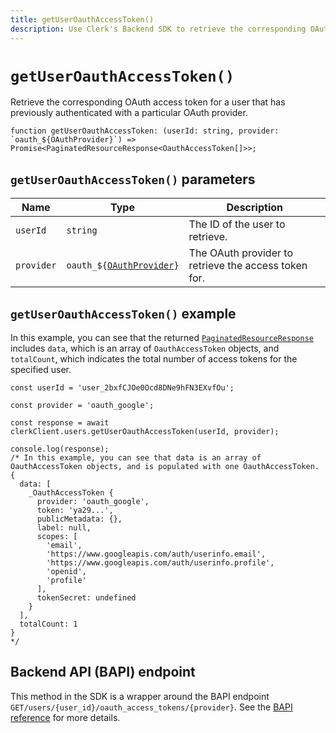 ```yaml
---
title: getUserOauthAccessToken()
description: Use Clerk's Backend SDK to retrieve the corresponding OAuth access token for a user.
---
```


# `getUserOauthAccessToken()`

Retrieve the corresponding OAuth access token for a user that has previously authenticated with a particular OAuth provider.

```tsx
function getUserOauthAccessToken: (userId: string, provider: `oauth_${OAuthProvider}`) => Promise<PaginatedResourceResponse<OauthAccessToken[]>>;
```

## `getUserOauthAccessToken()` parameters

| Name | Type | Description |
| --- | --- | --- |
| `userId` | `string` | The ID of the user to retrieve. |
| `provider` | <code>oauth_$\{[OAuthProvider](/docs/references/javascript/types/oauth-provider)\}</code> | The OAuth provider to retrieve the access token for. |

## `getUserOauthAccessToken()` example

In this example, you can see that the returned [`PaginatedResourceResponse`](/docs/references/backend/types/paginated-resource-response) includes `data`, which is an array of `OauthAccessToken` objects, and `totalCount`, which indicates the total number of access tokens for the specified user.

```tsx
const userId = 'user_2bxfCJOe0Ocd8DNe9hFN3EXvfOu';

const provider = 'oauth_google';

const response = await clerkClient.users.getUserOauthAccessToken(userId, provider);

console.log(response);
/* In this example, you can see that data is an array of OauthAccessToken objects, and is populated with one OauthAccessToken.
{
  data: [
    _OauthAccessToken {
      provider: 'oauth_google',
      token: 'ya29...',
      publicMetadata: {},
      label: null,
      scopes: [
        'email',
        'https://www.googleapis.com/auth/userinfo.email',
        'https://www.googleapis.com/auth/userinfo.profile',
        'openid',
        'profile'
      ],
      tokenSecret: undefined
    }
  ],
  totalCount: 1
}
*/
```

## Backend API (BAPI) endpoint

This method in the SDK is a wrapper around the BAPI endpoint `GET/users/{user_id}/oauth_access_tokens/{provider}`. See the [BAPI reference](https://clerk.com/docs/reference/backend-api/tag/Users#operation/GetOAuthAccessToken) for more details.
